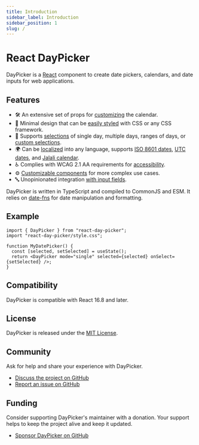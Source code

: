 ```yaml
---
title: Introduction
sidebar_label: Introduction
sidebar_position: 1
slug: /
---
```


# React DayPicker

DayPicker is a [React](https://react.dev) component to create date pickers, calendars, and date inputs for web applications.

## Features

- 🛠 An extensive set of props for [customizing](./docs/customization.mdx) the calendar.
- 🎨 Minimal design that can be [easily styled](./docs/styling.mdx) with CSS or any CSS framework.
- 📅 Supports [selections](./docs/selection-modes.mdx) of single day, multiple days, ranges of days, or [custom selections](./guides/custom-selections.mdx).
- 🌍 Can be [localized](./docs/localization.mdx) into any language, supports [ISO 8601 dates](./docs/localization.mdx#iso-week-dates), [UTC dates](./docs/localization.mdx#utc-dates), and [Jalali calendar](./docs/localization.mdx#jalali-calendar).
- ♿ Complies with WCAG 2.1 AA requirements for [accessibility](./docs/accessibility.mdx).
- ⚙️ [Customizable components](./guides/custom-components.mdx) for more complex use cases.
- 🔤 Unopinionated integration [with input fields](./guides/input-fields.mdx).

DayPicker is written in TypeScript and compiled to CommonJS and ESM. It relies on [date-fns](https://date-fns.org) for date manipulation and formatting.

## Example

```tsx title="./MyDatePicker.jsx"
import { DayPicker } from "react-day-picker";
import "react-day-picker/style.css";

function MyDatePicker() {
  const [selected, setSelected] = useState();
  return <DayPicker mode="single" selected={selected} onSelect={setSelected} />;
}
```

<BrowserWindow>
  <Examples.Start />
</BrowserWindow>

## Compatibility

DayPicker is compatible with React 16.8 and later.

## License

DayPicker is released under the [MIT License](./license).

## Community

Ask for help and share your experience with DayPicker.

- [Discuss the project on GitHub](https://github.com/gpbl/react-day-picker/discussions)
- [Report an issue on GitHub](https://github.com/gpbl/react-day-picker/issues/new/choose)

## Funding

Consider supporting DayPicker's maintainer with a donation. Your support helps to keep the project alive and keep it updated.

- [Sponsor DayPicker on GitHub](https://github.com/sponsors/gpbl)
